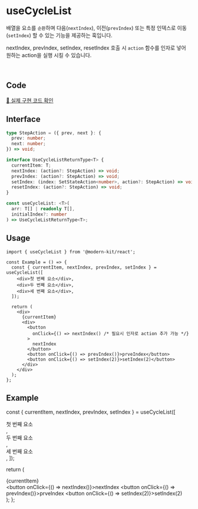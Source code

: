 
# useCycleList

배열을 요소를 `순환`하며 다음(`nextIndex`), 이전(`prevIndex`) 또는 특정 인덱스로 이동(`setIndex`) 할 수 있는 기능을 제공하는 훅입니다.

nextIndex, prevIndex, setIndex, resetIndex 호출 시 `action` 함수를 인자로 넣어 원하는 action을 실행 시킬 수 있습니다.

<br />

## Code
[🔗 실제 구현 코드 확인](https://github.com/modern-agile-team/modern-kit/blob/main/packages/react/src/hooks/useCycleList/index.ts)

## Interface
```ts title="typescript"
type StepAction = ({ prev, next }: {
  prev: number;
  next: number;
}) => void;

interface UseCycleListReturnType<T> {
  currentItem: T;
  nextIndex: (action?: StepAction) => void;
  prevIndex: (action?: StepAction) => void;
  setIndex: (index: SetStateAction<number>, action?: StepAction) => void;
  resetIndex: (action?: StepAction) => void;
}
```
```ts title="typescript"
const useCycleList: <T>(
  arr: T[] | readonly T[],
  initialIndex?: number
) => UseCycleListReturnType<T>;
```

## Usage
```tsx title="typescript"
import { useCycleList } from '@modern-kit/react';

const Example = () => {
  const { currentItem, nextIndex, prevIndex, setIndex } = useCycleList([
    <div>첫 번째 요소</div>,
    <div>두 번째 요소</div>,
    <div>세 번째 요소</div>,
  ]);

  return (
    <div>
      {currentItem}
      <div>
        <button 
          onClick={() => nextIndex() /* 필요시 인자로 action 추가 가능 */}
        >
          nextIndex
        </button>
        <button onClick={() => prevIndex()}>prveIndex</button>
        <button onClick={() => setIndex(2)}>setIndex(2)</button>
      </div>
    </div>
  );
};
```

## Example

  const { currentItem, nextIndex, prevIndex, setIndex } = useCycleList([
    <div>첫 번째 요소</div>,
    <div>두 번째 요소</div>,
    <div>세 번째 요소</div>,
  ]);

  return (
    <div>
      {currentItem}
      <div>
        <button onClick={() => nextIndex()}>nextIndex</button>
        <button onClick={() => prevIndex()}>prveIndex</button>
        <button onClick={() => setIndex(2)}>setIndex(2)</button>
      </div>
    </div>
  );
};

<Example />